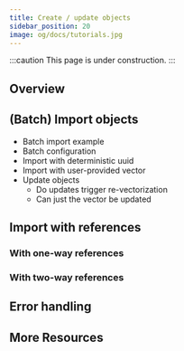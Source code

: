 ```yaml
---
title: Create / update objects
sidebar_position: 20
image: og/docs/tutorials.jpg
---
```


:::caution This page is under construction.
:::

## Overview

## (Batch) Import objects

- Batch import example
- Batch configuration
- Import with deterministic uuid
- Import with user-provided vector
- Update objects
    - Do updates trigger re-vectorization
    - Can just the vector be updated

## Import with references

### With one-way references

### With two-way references

## Error handling

## More Resources


<DocsMoreResources />

